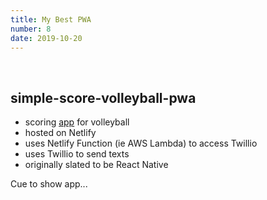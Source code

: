 ```yaml
---
title: My Best PWA
number: 8
date: 2019-10-20
---
```

<br />

## simple-score-volleyball-pwa

- scoring [app](https://github.com/alpiepho/simple-score-volleyball-pwa) for volleyball
- hosted on Netlify
- uses Netlify Function (ie AWS Lambda) to access Twillio
- uses Twillio to send texts
- originally slated to be React Native

Cue to show app...